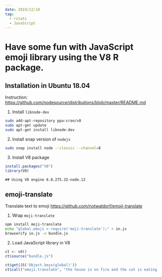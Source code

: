 ```yaml
---
date: 2019/12/10
tag:
  - rstats
  - JavaScript
---
```


# Have some fun with JavaScript emoji library using the V8 R package.

## Installation in Ubuntu 18.04
Instruction: <https://github.com/nodesource/distributions/blob/master/README.md>

1. Install `libnode-dev`
```sh
sudo add-apt-repository ppa:cran/v8
sudo apt-get update
sudo apt-get install libnode-dev
```

2. Install snap version of `nodejs`
```sh
sudo snap install node --classic --channel=8
```

3. Install V8 package
```r
install.packages("V8")
library(V8)
```

```
## Using V8 engine 6.8.275.32-node.12
```

## emoji-translate
Translate text to emoji
<https://github.com/notwaldorf/emoji-translate>

1. Wrap `moji-translate`
```sh
npm install moji-translate
echo "global.emoji = require('moji-translate');" > in.js
browserify in.js -o bundle.js
```

2. Load JavaScript library in V8
```r
ct <- v8()
ct$source("bundle.js")
```

```r
ct$get(JS('Object.keys(global)'))
ct$call("emoji.translate", "the house is on fire and the cat is eating the cake")
```
